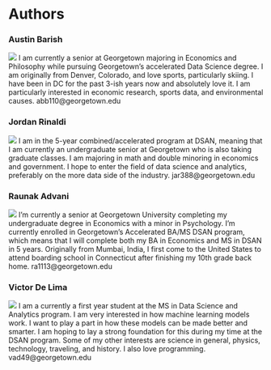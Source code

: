 # Authors {#authors}

::: {layout-ncol=2}

### Austin Barish
![](../img/authors/austin_barish.png)
 I am currently a senior at Georgetown majoring in Economics and Philosophy while pursuing Georgetown's accelerated Data Science degree. I am originally from Denver, Colorado, and love sports, particularly skiing. I have been in DC for the past 3-ish years now and absolutely love it. I am particularly interested in economic research, sports data, and environmental causes. abb110@georgetown.edu

### Jordan Rinaldi
![](../img/authors/jordan_rinaldi.png)
I am in the 5-year combined/accelerated program at DSAN, meaning that I am currently an undergraduate senior at Georgetown who is also taking graduate classes. I am majoring in math and double minoring in economics and government. I hope to enter the field of data science and analytics, preferably on the more data side of the industry. jar388@georgetown.edu

:::

::: {layout-ncol=2}

### Raunak Advani
![](../img/authors/raunak_advani.jpeg)
I’m currently a senior at Georgetown University completing my undergraduate degree in Economics with a minor in Psychology. I’m currently enrolled in Georgetown’s Accelerated BA/MS DSAN program, which means that I will complete both my BA in Economics and MS in DSAN in 5 years. Originally from Mumbai, India, I first come to the United States to attend boarding school in Connecticut after finishing my 10th grade back home. ra1113@georgetown.edu

### Victor De Lima
![](../img/authors/victor_delima.jpeg)
I am a currently a first year student at the MS in Data Science and Analytics program. I am very interested in how machine learning models work. I want to play a part in how these models can be made better and smarter. I am hoping to lay a strong foundation for this during my time at the DSAN program. Some of my other interests are science in general, physics, technology, traveling, and history. I also love programming. vad49@georgetown.edu


:::
